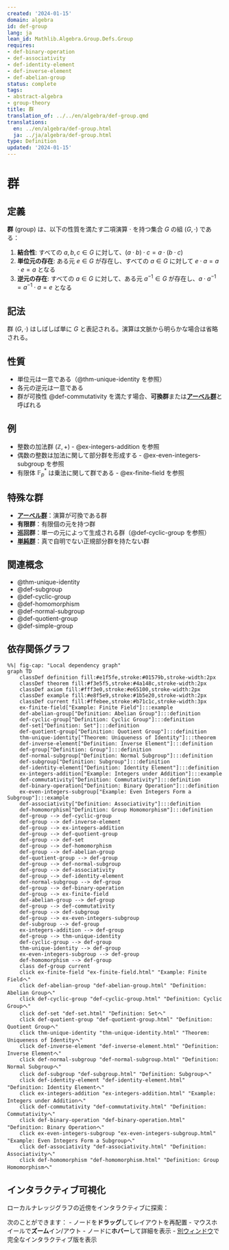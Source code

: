 ```yaml
---
created: '2024-01-15'
domain: algebra
id: def-group
lang: ja
lean_id: Mathlib.Algebra.Group.Defs.Group
requires:
- def-binary-operation
- def-associativity
- def-identity-element
- def-inverse-element
- def-abelian-group
status: complete
tags:
- abstract-algebra
- group-theory
title: 群
translation_of: ../../en/algebra/def-group.qmd
translations:
  en: ../en/algebra/def-group.html
  ja: ../ja/algebra/def-group.html
type: Definition
updated: '2024-01-15'
---
```


# 群

## 定義

**群** (group) は、以下の性質を満たす二項演算 $\cdot$ を持つ集合 $G$ の組 $(G, \cdot)$ である：

1. **結合性**: すべての $a, b, c \in G$ に対して、$(a \cdot b) \cdot c = a \cdot (b \cdot c)$
2. **単位元の存在**: ある元 $e \in G$ が存在し、すべての $a \in G$ に対して $e \cdot a = a \cdot e = a$ となる
3. **逆元の存在**: すべての $a \in G$ に対して、ある元 $a^{-1} \in G$ が存在し、$a \cdot a^{-1} = a^{-1} \cdot a = e$ となる

## 記法

群 $(G, \cdot)$ はしばしば単に $G$ と表記される。演算は文脈から明らかな場合は省略される。

## 性質

- 単位元は一意である（@thm-unique-identity を参照）
- 各元の逆元は一意である
- 群が可換性 @def-commutativity を満たす場合、**可換群**または**[アーベル群](def-abelian-group.qmd)**と呼ばれる

## 例

- 整数の加法群 $(\mathbb{Z}, +)$ - @ex-integers-addition を参照
- 偶数の整数は加法に関して部分群を形成する - @ex-even-integers-subgroup を参照
- 有限体 $\mathbb{F}_p^*$ は乗法に関して群である - @ex-finite-field を参照

## 特殊な群

- **[アーベル群](def-abelian-group.qmd)**：演算が可換である群
- **有限群**：有限個の元を持つ群
- **巡回群**：単一の元によって生成される群（@def-cyclic-group を参照）
- **[単純群](def-simple-group.qmd)**：真で自明でない正規部分群を持たない群

## 関連概念

- @thm-unique-identity
- @def-subgroup
- @def-cyclic-group
- @def-homomorphism
- @def-normal-subgroup
- @def-quotient-group
- @def-simple-group

## 依存関係グラフ

```mermaid
%%| fig-cap: "Local dependency graph"
graph TD
    classDef definition fill:#e1f5fe,stroke:#01579b,stroke-width:2px
    classDef theorem fill:#f3e5f5,stroke:#4a148c,stroke-width:2px
    classDef axiom fill:#fff3e0,stroke:#e65100,stroke-width:2px
    classDef example fill:#e8f5e9,stroke:#1b5e20,stroke-width:2px
    classDef current fill:#ffebee,stroke:#b71c1c,stroke-width:3px
    ex-finite-field["Example: Finite Field"]:::example
    def-abelian-group["Definition: Abelian Group"]:::definition
    def-cyclic-group["Definition: Cyclic Group"]:::definition
    def-set["Definition: Set"]:::definition
    def-quotient-group["Definition: Quotient Group"]:::definition
    thm-unique-identity["Theorem: Uniqueness of Identity"]:::theorem
    def-inverse-element["Definition: Inverse Element"]:::definition
    def-group["Definition: Group"]:::definition
    def-normal-subgroup["Definition: Normal Subgroup"]:::definition
    def-subgroup["Definition: Subgroup"]:::definition
    def-identity-element["Definition: Identity Element"]:::definition
    ex-integers-addition["Example: Integers under Addition"]:::example
    def-commutativity["Definition: Commutativity"]:::definition
    def-binary-operation["Definition: Binary Operation"]:::definition
    ex-even-integers-subgroup["Example: Even Integers Form a Subgroup"]:::example
    def-associativity["Definition: Associativity"]:::definition
    def-homomorphism["Definition: Group Homomorphism"]:::definition
    def-group --> def-cyclic-group
    def-group --> def-inverse-element
    def-group --> ex-integers-addition
    def-group --> def-quotient-group
    def-group --> def-set
    def-group --> def-homomorphism
    def-group --> def-abelian-group
    def-quotient-group --> def-group
    def-group --> def-normal-subgroup
    def-group --> def-associativity
    def-group --> def-identity-element
    def-normal-subgroup --> def-group
    def-group --> def-binary-operation
    def-group --> ex-finite-field
    def-abelian-group --> def-group
    def-group --> def-commutativity
    def-group --> def-subgroup
    def-group --> ex-even-integers-subgroup
    def-subgroup --> def-group
    ex-integers-addition --> def-group
    def-group --> thm-unique-identity
    def-cyclic-group --> def-group
    thm-unique-identity --> def-group
    ex-even-integers-subgroup --> def-group
    def-homomorphism --> def-group
    class def-group current
    click ex-finite-field "ex-finite-field.html" "Example: Finite Fieldへ"
    click def-abelian-group "def-abelian-group.html" "Definition: Abelian Groupへ"
    click def-cyclic-group "def-cyclic-group.html" "Definition: Cyclic Groupへ"
    click def-set "def-set.html" "Definition: Setへ"
    click def-quotient-group "def-quotient-group.html" "Definition: Quotient Groupへ"
    click thm-unique-identity "thm-unique-identity.html" "Theorem: Uniqueness of Identityへ"
    click def-inverse-element "def-inverse-element.html" "Definition: Inverse Elementへ"
    click def-normal-subgroup "def-normal-subgroup.html" "Definition: Normal Subgroupへ"
    click def-subgroup "def-subgroup.html" "Definition: Subgroupへ"
    click def-identity-element "def-identity-element.html" "Definition: Identity Elementへ"
    click ex-integers-addition "ex-integers-addition.html" "Example: Integers under Additionへ"
    click def-commutativity "def-commutativity.html" "Definition: Commutativityへ"
    click def-binary-operation "def-binary-operation.html" "Definition: Binary Operationへ"
    click ex-even-integers-subgroup "ex-even-integers-subgroup.html" "Example: Even Integers Form a Subgroupへ"
    click def-associativity "def-associativity.html" "Definition: Associativityへ"
    click def-homomorphism "def-homomorphism.html" "Definition: Group Homomorphismへ"
```

## インタラクティブ可視化

ローカルナレッジグラフの近傍をインタラクティブに探索：

::: {.graph-viz data-id="def-group" data-width="700" data-height="500"}
:::

次のことができます：
- ノードを**ドラッグ**してレイアウトを再配置
- マウスホイールで**ズーム**イン/アウト
- ノードに**ホバー**して詳細を表示
- [別ウィンドウ](../../output/interactive/def-group.html){target="_blank"}で完全なインタラクティブ版を表示
